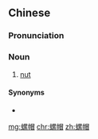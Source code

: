 ==Chinese==
{{zh-forms}}

===Pronunciation===
{{zh-pron
|m=luómào,er=y
|c=lo4 mou6-2
|cat=n
}}

===Noun===
{{zh-noun}}

# [[nut]] {{gloss|female component of nut and bolt}}

====Synonyms====
* {{zh-l|螺母}}

[[mg:螺帽]]
[[chr:螺帽]]
[[zh:螺帽]]